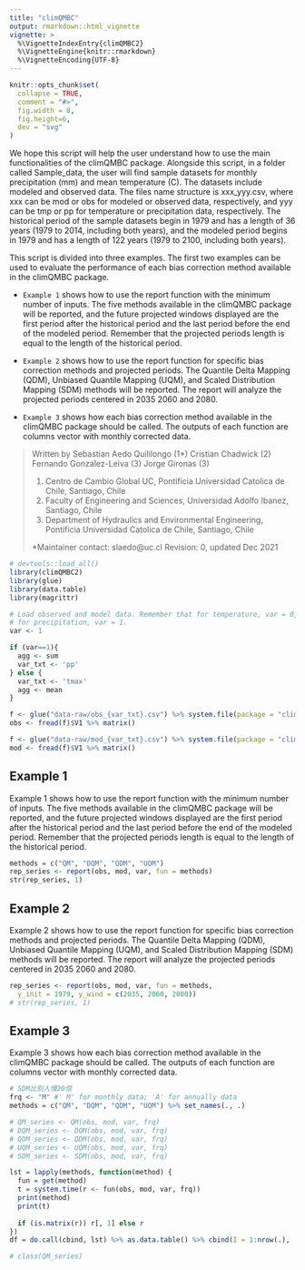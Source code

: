 ```yaml
---
title: "climQMBC"
output: rmarkdown::html_vignette
vignette: >
  %\VignetteIndexEntry{climQMBC2}
  %\VignetteEngine{knitr::rmarkdown}
  %\VignetteEncoding{UTF-8}
---
```


```r
knitr::opts_chunk$set(
  collapse = TRUE,
  comment = "#>", 
  fig.width = 8, 
  fig.height=6, 
  dev = "svg"
)
```

We hope this script will help the user understand how to use the main
functionalities of the climQMBC package. Alongside this script, in a folder
called Sample_data, the user will find sample datasets for monthly
precipitation (mm) and mean temperature (C). The datasets include modeled and
observed data. The files name structure is xxx_yyy.csv, where xxx can be mod
or obs for modeled or observed data, respectively, and yyy can be tmp or pp
for temperature or precipitation data, respectively. The historical period of
the sample datasets begin in 1979 and has a length of 36 years (1979 to 2014,
including both years), and the modeled period begins in 1979 and has a length
of 122 years (1979 to 2100, including both years).

This script is divided into three examples. The first two examples can be used
to evaluate the performance of each bias correction method available in the
climQMBC package.

- `Example 1` shows how to use the report function with the minimum number of
inputs. The five methods available in the climQMBC package will be reported,
and the future projected windows displayed are the first period after the
historical period and the last period before the end of the modeled period.
Remember that the projected periods length is equal to the length of the
historical period.

- `Example 2` shows how to use the report function for specific bias correction
methods and projected periods. The Quantile Delta Mapping (QDM), Unbiased
Quantile Mapping (UQM), and Scaled Distribution Mapping (SDM) methods will be
reported. The report will analyze the projected periods centered in 2035 2060
and 2080.

- `Example 3` shows how each bias correction method available in the climQMBC
package should be called. The outputs of each function are columns vector with
 monthly corrected data.

> Written by Sebastian Aedo Quililongo (1*)
>            Cristian Chadwick         (2)
>            Fernando Gonzalez-Leiva   (3)
>            Jorge Gironas             (3)
> 
>  (1) Centro de Cambio Global UC, Pontificia Universidad Catolica de Chile,
>      Santiago, Chile
>  (2) Faculty of Engineering and Sciences, Universidad Adolfo Ibanez, Santiago,
>      Chile
>  (3) Department of Hydraulics and Environmental Engineering, Pontificia
>      Universidad Catolica de Chile, Santiago, Chile
> 
> *Maintainer contact: slaedo@uc.cl
> Revision: 0, updated Dec 2021

```r
# devtools::load_all()
library(climQMBC2)
library(glue)
library(data.table)
library(magrittr)

# Load observed and model data. Remember that for temperature, var = 0, and
# for precipitation, var = 1.
var <- 1

if (var==1){
  agg <- sum
  var_txt <- 'pp' 
} else {
  var_txt <- 'tmax' 
  agg <- mean
}

f <- glue("data-raw/obs_{var_txt}.csv") %>% system.file(package = "climQMBC2")
obs <- fread(f)$V1 %>% matrix()

f <- glue("data-raw/mod_{var_txt}.csv") %>% system.file(package = "climQMBC2")
mod <- fread(f)$V1 %>% matrix()
```

## Example 1

Example 1 shows how to use the report function with the minimum number
of inputs. The five methods available in the climQMBC package will be
reported, and the future projected windows displayed are the first
period after the historical period and the last period before the end
of the modeled period. Remember that the projected periods length is
equal to the length of the historical period.

```r
methods = c("QM", "DQM", "QDM", "UQM")
rep_series <- report(obs, mod, var, fun = methods)
str(rep_series, 1)
```

## Example 2

Example 2 shows how to use the report function for specific bias
correction methods and projected periods. 
The Quantile Delta Mapping (QDM), Unbiased Quantile Mapping (UQM), and Scaled 
Distribution Mapping (SDM) methods will be reported. The report will analyze the projected periods centered in 2035 2060 and 2080.

```r
rep_series <- report(obs, mod, var, fun = methods, 
  y_init = 1979, y_wind = c(2035, 2060, 2080))
# str(rep_series, 1)
```

## Example 3

Example 3 shows how each bias correction method available in the
climQMBC package should be called. The outputs of each function are
columns vector with monthly corrected data.

```r
# SDM比别人慢20倍
frq <- "M" #' M' for monthly data; 'A' for annually data
methods = c("QM", "DQM", "QDM", "UQM") %>% set_names(., .)

# QM_series <- QM(obs, mod, var, frq)
# DQM_series <- DQM(obs, mod, var, frq)
# QDM_series <- QDM(obs, mod, var, frq)
# UQM_series <- UQM(obs, mod, var, frq)
# SDM_series <- SDM(obs, mod, var, frq)

lst = lapply(methods, function(method) {
  fun = get(method)
  t = system.time(r <- fun(obs, mod, var, frq))
  print(method)
  print(t)
  
  if (is.matrix(r)) r[, 1] else r
})
df = do.call(cbind, lst) %>% as.data.table() %>% cbind(I = 1:nrow(.), .)

# class(QM_series)
```

